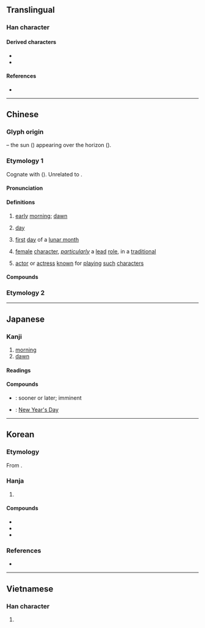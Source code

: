 {{also|𣄼|且}}
{{character info}}
==Translingual==
{{stroke order|strokes=5}}

===Han character===
{{Han char|rn=72|rad=日|as=01|sn=5|four=60100|canj=AM|ids=⿱日一}}

====Derived characters====
* {{l|mul|[[但]] [[呾]] [[坦]] [[妲]] [[怛]] [[担]] [[泹]] [[狚]] [[㫜]] [[柦]] [[炟]] [[𥘵]] [[胆]] [[𥅃]] [[𥑲]] [[袒]] [[䋎]] [[𦤾]] [[䖧]] [[觛]] [[詚]] [[䞡]] [[鉭]] ([[钽]]) [[靼]] [[䱇]] [[𠿲]] [[䵣]]}}
* {{l|mul|[[𠛣]] [[𠡎]] [[𬇀]] [[鴠]] [[㝵]] [[昜]] [[量]] [[鼂]] [[鼌]] [[亘]] [[查]] [[昼]] [[疍]] [[笪]] [[亶]] [[暨]] [[曁]] [[䦔]] [[㡺]] [[疸]] [[𥟟]] [[𧩙]] ([[䜥]])}}

====References====
* {{Han ref|kx=0489.030|dkj=13734|dj=0850.010|hdz=21483.010|uh=65E6|ud=26086|bh=A5B9|bd=42425}}

----

==Chinese==
{{zh-forms}}
{{zh-wp|zh:旦|en:Dan (Chinese opera)}}

===Glyph origin===
{{Han etym}}
{{Han compound|日|一|ls=ic}} – the sun ({{lang|zh|日}}) appearing over the horizon ({{lang|zh|一}}).

===Etymology 1===
Cognate with {{cog|cdm|दारःदो|tr=darʔ.do|t=place of sunrise; in east}} ({{zh-ref|Schuessler, 2007}}). Unrelated to {{och-l|丹|cinnabar; red}}.

====Pronunciation====
{{zh-pron
|m=dàn
|c=daan3,daan3-2
|c_note=daan3-2 - "female role in Chinese opera"
|c-t=an1
|h=pfs=tan;gd=dan4
|md=dáng
|mn=ml,jj,tw:tòaⁿ/ml,jj,tw:tàn
|mn_note=tòaⁿ - vernacular; tàn - literary
|mn-t=dang3/duan3
|mn-t_note=duan3 - “female character”
|w=
|mc=y
|oc=y
|cat=n
}}

====Definitions====
{{zh-hanzi}}

# [[early]] [[morning]]; [[dawn]]
#: {{zh-x|通宵達旦|all the night until '''dawn'''}}
# [[day]]
#: {{zh-x|旦旦|every day}}
# [[first]] [[day]] of a [[lunar month]]
# {{lb|zh|Chinese opera}} [[female]] [[character]], ''[[particularly]]'' a [[lead]] [[role]], in a [[traditional]] {{w|Chinese opera}} {{zh-also|旦角}}
# {{lb|zh|Chinese opera}} [[actor]] or [[actress]] [[known]] for [[play]]ing [[such]] [[character]]s

====Compounds====
{{zh-der|一旦|元旦|旦日|約旦|通宵達旦|旦暮|花旦|旦角|乾旦|只爭旦夕|信誓旦旦|彩旦|復旦|命在旦夕|待旦|巴旦杏|城旦|平旦|小旦|坐而待旦|危在旦夕|丑旦|五旦七調|吉旦|坐以待旦|刀馬旦|旦色|當家花旦|旦夕之費|枕戈待旦|玩笑旦|旦夕禍福|旦旦而伐|旦兒|旭旦|旦夕之危|申旦達夕|旦望|昧旦|旦明|戒旦|秉燭達旦|武旦|禾旦|禍在旦夕|明旦|旦旦|申旦|昧旦晨興|月旦|旦旦信誓|月旦評|旦夕|汝南月旦|毀於一旦|旦晝|穀旦|正旦|青衣旦|苦旦|烏衫旦|旦晚|旦會|旦暮朝夕|文旦|撒旦|搽旦|震旦方向|閨門旦|細旦|詰旦|達旦|鬧小旦|鶡旦|裝旦|老旦|考旦|貼旦|藝旦|約旦河|色旦|震旦}}

===Etymology 2===
{{zh-see|蛋|ss}}

----

==Japanese==

===Kanji===
{{ja-kanji|grade=|rs=日01}}

# [[morning]]
# [[dawn]]

====Readings====
{{ja-readings
|goon=たん, だん
|kanon=たん
|kun=あした-
|nanori=あき, あきら, あけ, あさ, ただし
}}

====Compounds====
{{der-top|Compounds}}
* {{ja-r|旦%夕|たん%せき}}: sooner or later; imminent
* {{ja-r|元%旦|がん%たん}}: [[New Year's Day]]
{{der-bottom}}

----

==Korean==

===Etymology===
From {{der|ko|ltc|-}} {{ltc-l|旦|id=1}}. {{hanja-hunmong|단〯|tan|天文#상02A}}

===Hanja===
{{ko-hanja-search}}
{{ko-hanja|아침|단}}

# {{hanja form of|단|[[early]] [[morning]]; [[dawn]]}}

====Compounds====
{{der-top3|Compounds}}
* {{ko-l|일단|一旦}}
* {{ko-l|단석|旦夕}}
* {{ko-l|단명|旦明}}
{{der-bottom}}

===References===
* {{R:hanjadoc|4539}}

----

==Vietnamese==

===Han character===
{{vi-readings|reading=đán, đắn, đến|rs=日01}}

# {{rfdef|vi|sort=日01}}